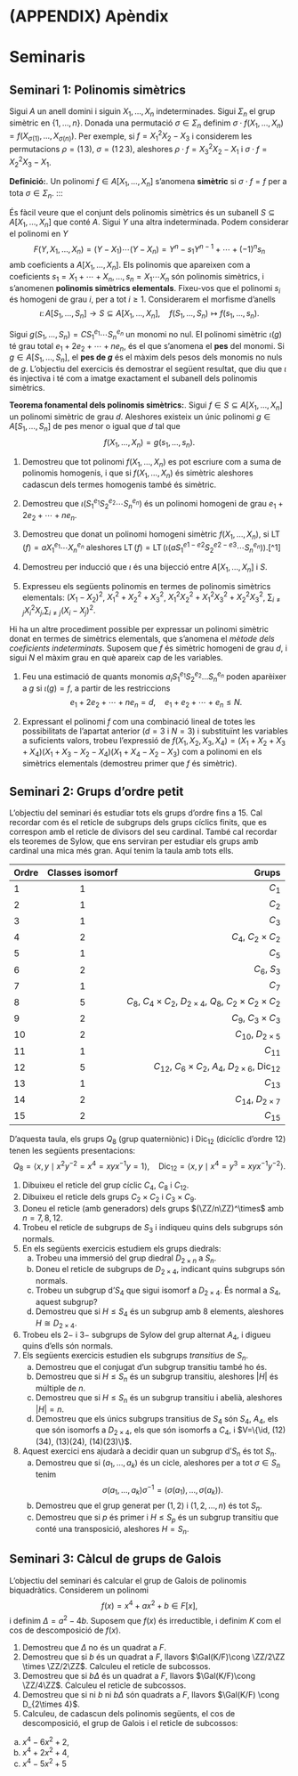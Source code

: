 # (APPENDIX) Apèndix {-}

# Seminaris

## Seminari 1: Polinomis simètrics

Sigui $A$ un anell domini i siguin $X_1,\dotsc,X_n$ indeterminades.
Sigui $\Sigma_n$ el grup simètric en $\{1,\dotsc,n\}$. Donada una
permutació $\sigma\in \Sigma_n$ definim
$\sigma\cdot f(X_1,\dotsc,X_n)=f(X_{\sigma(1)},\dotsc,X_{\sigma(n)})$.
Per exemple, si $f=X_1^2X_2-X_3$ i considerem les permutacions
$\rho=(1\,3)$, $\sigma=(1\,2\,3)$, aleshores $\rho\cdot f=X_3^2X_2-X_1$
i $\sigma\cdot f=X_2^2X_3-X_1$.

**Definició:**. Un polinomi $f\in A[X_1,\dotsc,X_n]$ s'anomena
**simètric** si $\sigma\cdot f=f$ per a tota $\sigma\in\Sigma_n$.
:::

És fàcil veure que el conjunt dels polinomis simètrics és un subanell
$S\subseteq A[X_1,\dotsc,X_n]$ que conté $A$. Sigui $Y$ una altra
indeterminada. Podem considerar el polinomi en $Y$
$$F(Y,X_1,\dotsc,X_n)=(Y-X_1)\dotsb(Y-X_n)=Y^n-s_1Y^{n-1}+\dotsb+(-1)^ns_n$$
amb coeficients a $A[X_1,\dotsc,X_n]$. Els polinomis que apareixen com a
coeficients $s_1=X_1+\dotsb+X_n,\dotsc,s_n=X_1\dotsb X_n$ són polinomis
simètrics, i s'anomenen **polinomis simètrics elementals**. Fixeu-vos
que el polinomi $s_i$ és homogeni de grau $i$, per a tot $i\geq 1$.
Considerarem el morfisme d'anells
$$\iota\colon A[S_1,\ldots,S_n]\to S\subseteq A[X_1,\ldots,X_n], \quad f(S_1,\ldots,S_n)\mapsto f(s_1,\ldots,s_n).$$

Sigui $g(S_1,\ldots,S_n)=CS_1^{e_1}\dotsb S_n^{e_n}$ un monomi no nul.
El polinomi simètric $\iota(g)$ té grau total $e_1+2e_2+\cdots+ne_n$, és
el que s'anomena el **pes** del monomi. Si $g\in A[S_1,\dotsc,S_n]$, el
**pes de $g$** és el màxim dels pesos dels monomis no nuls de $g$.
L'objectiu del exercicis és demostrar el següent resultat, que diu que
$\iota$ és injectiva i té com a imatge exactament el subanell dels
polinomis simètrics.

**Teorema fonamental dels polinomis simètrics:**. Sigui
$f\in S\subseteq A[X_1,\dotsc,X_n]$ un polinomi simètric de grau $d$.
Aleshores existeix un únic polinomi $g\in A[S_1,\dotsc,S_n]$ de pes
menor o igual que $d$ tal que $$f(X_1,\dotsc,X_n)=g(s_1,\dotsc,s_n).$$


1.  Demostreu que tot polinomi $f(X_1,\ldots,X_n)$ es pot escriure com a
    suma de polinomis homogenis, i que si $f(X_1,\ldots, X_n)$ és
    simètric aleshores cadascun dels termes homogenis també és simètric.

2.  Demostreu que $\iota(S_1^{e_1}S_2^{e_2}\cdots S_n^{e_n})$ és un
    polinomi homogeni de grau $e_1+2e_2+\cdots +ne_n$.

3.  Demostreu que donat un polinomi homogeni simètric
    $f(X_1,\ldots,X_n)$, si
    $\operatorname{LT}(f)=aX_1^{e_1}\cdots X_n^{e_n}$ aleshores
    $\operatorname{LT}(f) = \operatorname{LT}(\iota(aS_1^{e1-e2}S_2^{e2-e3}\cdots S_n^{e_n}))$.[^1]

4.  Demostreu per inducció que $\iota$ és una bijecció entre
    $A[X_1,\ldots,X_n]$ i $S$.

5.  Expresseu els següents polinomis en termes de polinomis simètrics
    elementals: $(X_1-X_2)^2$, $X_1^2 + X_2^2 + X_3^2$,
    $X_1^2X_2^2 + X_1^2X_3^2 + X_2^2X_3^2$,
    $\sum_{i\neq j} X_i^2X_j$,$\sum_{i\neq j} (X_i-X_j)^2$.


Hi ha un altre procediment possible per expressar un polinomi simètric
donat en termes de simètrics elementals, que s'anomena el *mètode dels
coeficients indeterminats*. Suposem que $f$ és simètric homogeni de grau
$d$, i sigui $N$ el màxim grau en què apareix cap de les variables.

1.  Feu una estimació de quants monomis
    $a_iS_1^{e_1}S_2^{e_2}\dots S_n^{e_n}$ poden aparèixer a $g$ si
    $\iota(g)=f$, a partir de les restriccions
    $$e_1+2e_2+\cdots +ne_n = d,\quad e_1+e_2+\cdots+e_n \leq N.$$

2.  Expressant el polinomi $f$ com una combinació lineal de totes les
    possibilitats de l'apartat anterior ($d=3$ i $N=3$) i substituïnt
    les variables a suficients valors, trobeu l'expressió de
    $f(X_1,X_2,X_3,X_4) = (X_1+X_2+X_3+X_4)(X_1+X_3-X_2-X_4)(X_1+X_4-X_2-X_3)$
    com a polinomi en els simètrics elementals (demostreu primer que $f$
    és simètric).

## Seminari 2: Grups d'ordre petit

L'objectiu del seminari és estudiar tots els grups d'ordre fins a $15$. Cal recordar com és el reticle de subgrups
dels grups cíclics finits, que es correspon amb el reticle de divisors del seu cardinal. També cal recordar els
teoremes de Sylow, que ens serviran per estudiar els grups amb cardinal una mica més gran. Aquí tenim la taula amb tots ells.

Ordre	   Classes isomorf                 	   Grups
------   ----------------------------------  ------
$1$	      $1$	                                $C_1$
$2$	      $1$	                                $C_2$
$3$	      $1$	                                $C_3$
$4$	      $2$	                                $C_4$, $C_2\times C_2$
$5$	      $1$	                                $C_5$
$6$	      $2$	                                $C_6$, $S_3$
$7$	      $1$	                                $C_7$
$8$	      $5$	                                $C_8$, $C_4 \times C_2$, $D_{2\times 4}$, $Q_8$, $C_2 \times C_2 \times C_2$
$9$	      $2$	                                $C_9$, $C_3 \times C_3$
$10$      $2$	                                $C_{10}$, $D_{2\times 5}$
$11$	    $1$	                                $C_{11}$
$12$	    $5$	                                $C_{12}$, $C_6 \times C_2$, $A_4$, $D_{2\times 6}$, $\operatorname{Dic}_{12}$
$13$	    $1$	                                $C_{13}$
$14$	    $2$	                                $C_{14}$, $D_{2\times 7}$
$15$	    $2$	                                $C_{15}$


D'aquesta taula, els grups $Q_8$ (grup quaterniònic) i $\operatorname{Dic}_{12}$ (dicíclic d'ordre $12$) tenen les següents presentacions:
$$
Q_8 = \langle x, y \mid x^2y^{-2}=x^4=xyx^{-1}y=1\rangle,\quad \operatorname{Dic}_{12} = \langle x, y \mid x^4=y^3=xyx^{-1}y^{-2}\rangle.
$$

1. Dibuixeu el reticle del grup cíclic $C_{4}$, $C_8$ i $C_{12}$.
2. Dibuixeu el reticle dels grups $C_2\times C_2$ i $C_3\times C_9$.
3. Doneu el reticle (amb generadors) dels grups $(\ZZ/n\ZZ)^\times$ amb $n=7,8,12$.
4. Trobeu el reticle de subgrups de $S_3$ i indiqueu quins dels subgrups són normals.
5. En els següents exercicis estudiem els grups diedrals:
    a. Trobeu una immersió del grup diedral $D_{2\times n}$ a $S_n$.
    b. Doneu el reticle de subgrups de $D_{2\times 4}$, indicant quins subgrups són normals.
    c. Trobeu un subgrup d'$S_4$ que sigui isomorf a $D_{2\times 4}$. És normal a $S_4$, aquest subgrup?
    d. Demostreu que si $H\leq S_4$ és un subgrup amb $8$ elements, aleshores $H\cong D_{2\times 4}$.
6. Trobeu els $2-$ i $3-$ subgrups de Sylow del grup alternat $A_4$, i digueu quins d'ells són normals.
7. Els següents exercicis estudien els subgrups *transitius* de $S_n$.
    a. Demostreu que el conjugat d'un subgrup transitiu també ho és.
    b. Demostreu que si $H\leq S_n$ és un subgrup transitiu, aleshores $|H|$ és múltiple de $n$.
    c. Demostreu que si $H\leq S_n$ és un subgrup transitiu i abelià, aleshores $|H|=n$.
    d. Demostreu que els únics subgrups transitius de $S_4$ són $S_4$, $A_4$, els que són isomorfs a $D_{2\times 4}$, els que són
    isomorfs a $C_4$, i $V=\{\id, (12)(34), (13)(24), (14)(23)\}$.
8. Aquest exercici ens ajudarà a decidir quan un subgrup d'$S_n$ és tot $S_n$.
    a. Demostreu que si $(a_1,\ldots,a_k)$ és un cicle, aleshores per a tot $\sigma\in S_n$ tenim
    $$
    \sigma (a_1,\ldots,a_k) \sigma^{-1} = (\sigma(a_1),\ldots,\sigma(a_k)).
    $$
    b. Demostreu que el grup generat per $(1,2)$ i $(1,2,\ldots, n)$ és tot $S_n$.
    c. Demostreu que si $p$ és primer i $H\leq S_p$ és un subgrup transitiu que conté una transposició, aleshores $H=S_n$.

## Seminari 3: Càlcul de grups de Galois

L'objectiu del seminari és calcular el grup de Galois de polinomis
biquadràtics. Considerem un polinomi
$$
f(x)=x^4+ax^2+b \in F[x],
$$
i definim $\Delta=a^2-4b$. Suposem que $f(x)$ és irreductible, i definim $K$ com el cos de descomposició de $f(x)$.

1. Demostreu que $\Delta$ no és un quadrat a $F$.
2. Demostreu que si $b$ és un quadrat a $F$, llavors $\Gal(K/F)\cong \ZZ/2\ZZ \times \ZZ/2\ZZ$. Calculeu el reticle de subcossos.
3. Demostreu que si $b\Delta$ és un quadrat a $F$, llavors $\Gal(K/F)\cong \ZZ/4\ZZ$. Calculeu el reticle de subcossos.
4. Demostreu que si ni $b$ ni $b\Delta$ són quadrats a $F$, llavors $\Gal(K/F) \cong D_{2\times 4}$.
5. Calculeu, de cadascun dels polinomis següents, el cos de descomposició, el grup de Galois i el reticle de subcossos:
  a. $x^4 - 6x^2 + 2$,
  b. $x^4 + 2x^2 + 4$,
  c. $x^4 - 5x^2 + 5$